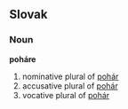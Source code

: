== Slovak ==
=== Noun ===
'''poháre'''
# nominative plural of [[pohár#Slovak|pohár]]
# accusative plural of [[pohár#Slovak|pohár]]
# vocative plural of [[pohár#Slovak|pohár]]